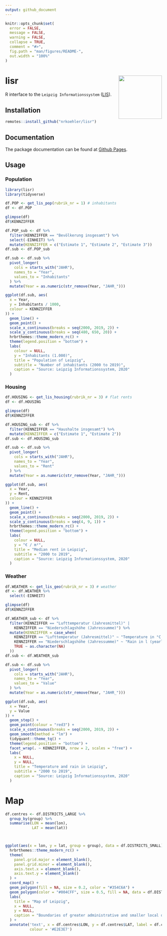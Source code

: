 ```yaml
---
output: github_document
---
```


<!-- README.md is generated from README.Rmd. Please edit that file -->

```r
knitr::opts_chunk$set(
  error = FALSE,
  message = FALSE,
  warning = FALSE,
  collapse = TRUE,
  comment = "#>",
  fig.path = "man/figures/README-",
  out.width = "100%"
)
```

# lisr <img src='man/figures/logo.png' align="right" height="139" />

<!-- badges: start -->

<!-- badges: end -->

R interface to the `Leipzig Informationssystem` ([LIS](https://statistik.leipzig.de/statserv/servod.aspx)).

## Installation

```r
remotes::install_github("nrkoehler/lisr")
```

## Documentation

The package documentation can be found at [Github Pages](https://nrkoehler.github.io/lisr/).


## Usage

### Population

```r
library(lisr)
library(tidyverse)

df.POP <- get_lis_pop(rubrik_nr = 1) # inhabitants
df <- df.POP
```


```r
glimpse(df)
df$KENNZIFFER
```


```r
df.POP_sub <- df %>%
  filter(KENNZIFFER == "Bevölkerung insgesamt") %>%
  select(-EINHEIT) %>%
  mutate(KENNZIFFER = c("Estimate 1", "Estimate 2", "Estimate 3"))
df.sub <- df.POP_sub
```

```r
df.sub <- df.sub %>%
  pivot_longer(
    cols = starts_with("JAHR"),
    names_to = "Year",
    values_to = "Inhabitants"
  ) %>%
  mutate(Year = as.numeric(str_remove(Year, "JAHR_")))
```


```r
ggplot(df.sub, aes(
  x = Year,
  y = Inhabitants / 1000,
  colour = KENNZIFFER
)) +
  geom_line() +
  geom_point() +
  scale_x_continuous(breaks = seq(2000, 2019, 2)) +
  scale_y_continuous(breaks = seq(480, 650, 20)) +
  hrbrthemes::theme_modern_rc() +
  theme(legend.position = "bottom") +
  labs(
    colour = NULL,
    y = "Inhabitants (1.000)",
    title = "Population of Leipzig",
    subtitle = "Number of inhabitants (2000 to 2019)",
    caption = "Source: Leipzig Informationssystem, 2020"
  )
```

### Housing

```r
df.HOUSING <- get_lis_housing(rubrik_nr = 3) # flat rents
df <- df.HOUSING
```

```r
glimpse(df)
df$KENNZIFFER
```


```r
df.HOUSING_sub <- df %>%
  filter(KENNZIFFER == "Haushalte insgesamt") %>%
  mutate(KENNZIFFER = c("Estimate 1", "Estimate 2"))
df.sub <- df.HOUSING_sub
```

```r
df.sub <- df.sub %>%
  pivot_longer(
    cols = starts_with("JAHR"),
    names_to = "Year",
    values_to = "Rent"
  ) %>%
  mutate(Year = as.numeric(str_remove(Year, "JAHR_")))
```


```r
ggplot(df.sub, aes(
  x = Year,
  y = Rent,
  colour = KENNZIFFER
)) +
  geom_line() +
  geom_point() +
  scale_x_continuous(breaks = seq(2000, 2019, 2)) +
  scale_y_continuous(breaks = seq(4, 9, 1)) +
  hrbrthemes::theme_modern_rc() +
  theme(legend.position = "bottom") +
  labs(
    colour = NULL,
    y = "€ / m²",
    title = "Median rent in Leipzig",
    subtitle = "2000 to 2019",
    caption = "Source: Leipzig Informationssystem, 2020"
  )
```


### Weather

```r
df.WEATHER <- get_lis_geo(rubrik_nr = 3) # weather
df <- df.WEATHER %>%
  select(-EINHEIT)
```

```r
glimpse(df)
df$KENNZIFFER
```


```r
df.WEATHER_sub <- df %>%
  filter(KENNZIFFER == "Lufttemperatur (Jahresmittel)" |
    KENNZIFFER == "Niederschlagshöhe (Jahressumme)") %>%
  mutate(KENNZIFFER = case_when(
    KENNZIFFER == "Lufttemperatur (Jahresmittel)" ~ "Temperature in °C (yearly mean)",
    KENNZIFFER == "Niederschlagshöhe (Jahressumme)" ~ "Rain in l (yearly sum)",
    TRUE ~ as.character(NA)
  ))
df.sub <- df.WEATHER_sub
```

```r
df.sub <- df.sub %>%
  pivot_longer(
    cols = starts_with("JAHR"),
    names_to = "Year",
    values_to = "Value"
  ) %>%
  mutate(Year = as.numeric(str_remove(Year, "JAHR_")))
```


```r
ggplot(df.sub, aes(
  x = Year,
  y = Value
)) +
  geom_step() +
  geom_point(colour = "red3") +
  scale_x_continuous(breaks = seq(2000, 2019, 2)) +
  geom_smooth(method = "lm") +
  tidyquant::theme_tq() +
  theme(legend.position = "bottom") +
  facet_wrap(. ~ KENNZIFFER, nrow = 2, scales = "free") +
  labs(
    x = NULL,
    y = NULL,
    title = "Temperature and rain in Leipzig",
    subtitle = "2000 to 2019",
    caption = "Source: Leipzig Informationssystem, 2020"
  )
```


# Map

```r
df.centres <- df.DISTRICTS_LARGE %>% 
  group_by(group) %>% 
  summarise(LON = mean(lon), 
            LAT = mean(lat))



ggplot(aes(x = lon, y = lat, group = group), data = df.DISTRICTS_SMALL) +
  hrbrthemes::theme_modern_rc() +
  theme(
    panel.grid.major = element_blank(),
    panel.grid.minor = element_blank(),
    axis.text.x = element_blank(),
    axis.text.y = element_blank()
  ) +
  coord_map() +
  geom_polygon(fill = NA, size = 0.2, color = "#354C6A") +
  geom_polygon(color = "#004CFF", size = 0.5, fill = NA, data = df.DISTRICTS_LARGE) +
  labs(
    title = "Map of Leipzig",
    x = NULL,
    y = NULL,
    caption = "Boundaries of greater administrative and smaller local districts."
  ) +
  annotate('text', x = df.centres$LON, y = df.centres$LAT, label = df.centres$group,
           colour = '#E2E3E7')
```
